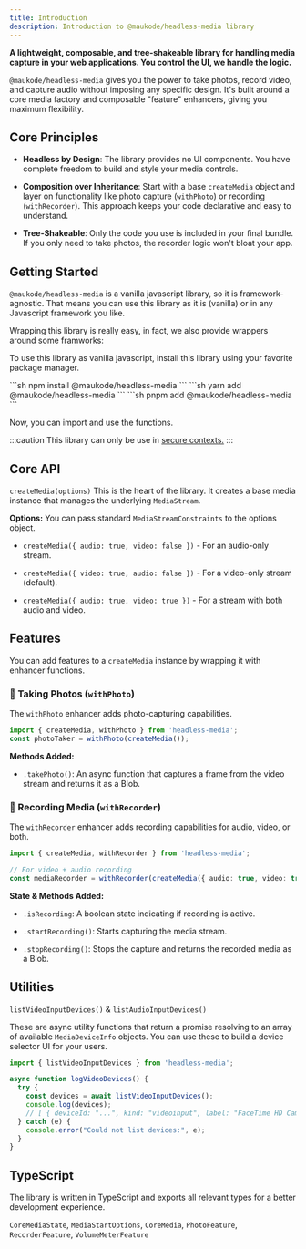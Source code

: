 ```yaml
---
title: Introduction
description: Introduction to @maukode/headless-media library
---
```


**A lightweight, composable, and tree-shakeable library for handling media capture in your web applications. You control the UI, we handle the logic.**

`@maukode/headless-media` gives you the power to take photos, record video, and capture audio without imposing any specific design. It's built around a core media factory and composable "feature" enhancers, giving you maximum flexibility.

## Core Principles

- **Headless by Design**: The library provides no UI components. You have complete freedom to build and style your media controls.

- **Composition over Inheritance**: Start with a base `createMedia` object and layer on functionality like photo capture (`withPhoto`) or recording (`withRecorder`). This approach keeps your code declarative and easy to understand.

- **Tree-Shakeable**: Only the code you use is included in your final bundle. If you only need to take photos, the recorder logic won't bloat your app.

## Getting Started
`@maukode/headless-media` is a vanilla javascript library, so it is framework-agnostic. That means you can use this library as it is (vanilla) or in any Javascript framework you like.

Wrapping this library is really easy, in fact, we also provide wrappers around some framworks:

<CardGrid>
  <LinkCard title="React" href="/headless-media/frameworks/react/introduction" />
</CardGrid>

To use this library as vanilla javascript, install this library using your favorite package manager.

<Tabs>
<TabItem label="npm">
```sh
npm install @maukode/headless-media
```
</TabItem>
<TabItem label="yarn">
```sh
yarn add @maukode/headless-media
```
</TabItem>
<TabItem label="pnpm">
```sh
pnpm add @maukode/headless-media
```
</TabItem>
</Tabs>

Now, you can import and use the functions.

:::caution
This library can only be use in <a href="https://developer.mozilla.org/en-US/docs/Web/Security/Secure_Contexts" target="_blank">secure contexts.</a>
:::

## Core API
`createMedia(options)`
This is the heart of the library. It creates a base media instance that manages the underlying `MediaStream`.

**Options:** You can pass standard `MediaStreamConstraints` to the options object.

- `createMedia({ audio: true, video: false })` - For an audio-only stream.

- `createMedia({ video: true, audio: false })` - For a video-only stream (default).

- `createMedia({ audio: true, video: true })` - For a stream with both audio and video.

## Features
You can add features to a `createMedia` instance by wrapping it with enhancer functions.

### 📸 Taking Photos (`withPhoto`)
The `withPhoto` enhancer adds photo-capturing capabilities.

```ts
import { createMedia, withPhoto } from 'headless-media';
const photoTaker = withPhoto(createMedia());
```

**Methods Added:**

- `.takePhoto()`: An async function that captures a frame from the video stream and returns it as a Blob.

### 🎥 Recording Media (`withRecorder`)
The `withRecorder` enhancer adds recording capabilities for audio, video, or both.

```ts
import { createMedia, withRecorder } from 'headless-media';

// For video + audio recording
const mediaRecorder = withRecorder(createMedia({ audio: true, video: true }));
```

**State & Methods Added:**

- `.isRecording`: A boolean state indicating if recording is active.

- `.startRecording()`: Starts capturing the media stream.

- `.stopRecording()`: Stops the capture and returns the recorded media as a Blob.

## Utilities
`listVideoInputDevices()` & `listAudioInputDevices()`

These are async utility functions that return a promise resolving to an array of available `MediaDeviceInfo` objects. You can use these to build a device selector UI for your users.

```ts
import { listVideoInputDevices } from 'headless-media';

async function logVideoDevices() {
  try {
    const devices = await listVideoInputDevices();
    console.log(devices);
    // [ { deviceId: "...", kind: "videoinput", label: "FaceTime HD Camera", groupId: "..." }, ... ]
  } catch (e) {
    console.error("Could not list devices:", e);
  }
}
```

## TypeScript

The library is written in TypeScript and exports all relevant types for a better development experience.

`CoreMediaState`, `MediaStartOptions`, `CoreMedia`, `PhotoFeature`, `RecorderFeature`, `VolumeMeterFeature`
